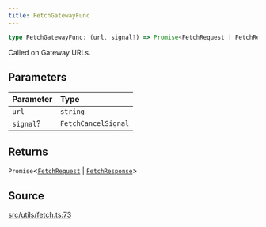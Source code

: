 ```yaml
---
title: FetchGatewayFunc
---
```


```ts
type FetchGatewayFunc: (url, signal?) => Promise<FetchRequest | FetchResponse>;
```

Called on Gateway URLs.

## Parameters

| Parameter | Type |
| :------ | :------ |
| `url` | `string` |
| `signal`? | `FetchCancelSignal` |

## Returns

`Promise`\<[`FetchRequest`](/content/classes/FetchRequest) \| [`FetchResponse`](/content/classes/FetchResponse)\>

## Source

[src/utils/fetch.ts:73](https://github.com/dominant-strategies/quais-6.js/blob/95934f9b18ff90a0666dd9772179b612f2ad5510/src/utils/fetch.ts#L73)
